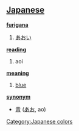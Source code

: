 == [[Japanese]] ==                                          
[[Category:Japanese colors]]
'''[[furigana]]'''
# [[あおい]]

'''[[reading]]'''
# aoi

'''[[meaning]]'''
# [[blue]]

'''[[synonym]]'''
* [[青]] ([[あお]], ao)
